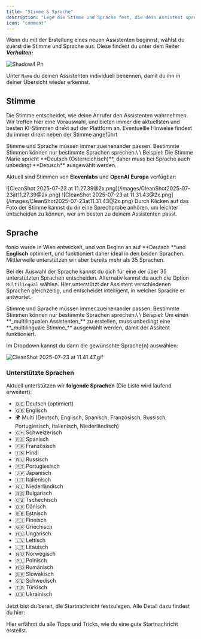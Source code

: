 ```yaml
---
title: "Stimme & Sprache"
description: "Lege die Stimme und Sprache fest, die dein Assistent sprechen soll."
icon: "comment"
---
```


Wenn du mit der Erstellung eines neuen Assistenten beginnst, wählst du zuerst die Stimme und Sprache aus. Diese findest du unter dem Reiter **_Verhalten:_**

![Shadow4 Pn](/images/shadow4.png)

Unter `Name` du deinen Assistenten individuell benennen, damit du ihn in deiner Übersicht wieder erkennst.

## Stimme

Die Stimme entscheidet, wie deine Anrufer den Assistenten wahrnehmen. Wir treffen hier eine Vorauswahl, und bieten immer die aktuellsten und besten KI-Stimmen direkt auf der Plattform an. Eventuellle Hinweise findest du immer direkt neben der Stimme angeführt

<Note>
  Stimme und Sprache müssen immer zueinenander passen. Bestimmte Stimmen können nur bestimmte Sprachen sprechen.\
  \
  Beispiel: Die Stimme Marie spricht **Deutsch (Österreichisch)**, daher muss bei Sprache auch unbedingt **Detusch** ausgewählt werden.
</Note>

Aktuell sind Stimmen von **Elevenlabs** und **OpenAI** **Europa** verfügbar:

<Tabs>
  <Tab title="Elevenlabs">
    ![CleanShot 2025-07-23 at 11.27.39@2x.png](/images/CleanShot2025-07-23at11.27.39@2x.png)
  </Tab>
  <Tab title="OpenAI Europe">
    ![CleanShot 2025-07-23 at 11.31.43@2x.png](/images/CleanShot2025-07-23at11.31.43@2x.png)
  </Tab>
</Tabs>

<Info>
  Durch Klicken auf das Foto der Stimme kannst du dir eine Sprechprobe anhören, um leichter entscheiden zu können, wer am besten zu deinem Assistenten passt.
</Info>

## Sprache

fonio wurde in Wien entwickelt, und von Beginn an auf \*\*Deutsch \*\*und **Englisch** optimiert, und funktioniert daher ideal in den beiden Sprachen. Mittlerweile unterstützen wir aber bereits mehr als 35 Sprachen.

Bei der Auswahl der Sprache kannst du dich für eine der über 35 unterstützten Sprachen entscheiden. Alternativ kannst du auch die Option `Multilingual` wählen. Hier unterstützt der Assistent verschiedenen Sprachen gleichzeitig, und entscheidet intelligent, in welcher Sprache er antwortet.

<Note>
  Stimme und Sprache müssen immer zueinenander passen. Bestimmte Stimmen können nur bestimmte Sprachen sprechen.\
  \
  Beispiel: Um einen **_multilingualen Assistenten_** zu erstellen, muss unbedingt eine **_multilinguale Stimme_** ausgewählt werden, damit der Assitent funktioniert.
</Note>

Im Dropdown kannst du dann die gewünschte Sprache(n) auswählen:

![CleanShot 2025-07-23 at 11.41.47.gif](/images/CleanShot2025-07-23at11.41.47.gif)

### Unterstützte Sprachen

Aktuell unterstützen wir **folgende Sprachen** (Die Liste wird laufend erweitert):

- 🇩🇪 Deutsch (optimiert)
- 🇬🇧 Englisch
- 🌍 Multi (Deutsch, Englisch, Spanisch, Französisch, Russisch, Portugiesisch, Italienisch, Niederländisch)
- 🇨🇭 Schweizerisch
- 🇪🇸 Spanisch
- 🇫🇷 Französisch
- 🇮🇳 Hindi
- 🇷🇺 Russisch
- 🇵🇹 Portugiesisch
- 🇯🇵 Japanisch
- 🇮🇹 Italienisch
- 🇳🇱 Niederländisch
- 🇧🇬 Bulgarisch
- 🇨🇿 Tschechisch
- 🇩🇰 Dänisch
- 🇪🇪 Estnisch
- 🇫🇮 Finnisch
- 🇬🇷 Griechisch
- 🇭🇺 Ungarisch
- 🇱🇻 Lettisch
- 🇱🇹 Litauisch
- 🇳🇴 Norwegisch
- 🇵🇱 Polnisch
- 🇷🇴 Rumänisch
- 🇸🇰 Slowakisch
- 🇸🇪 Schwedisch
- 🇹🇷 Türkisch
- 🇺🇦 Ukrainisch

Jetzt bist du bereit, die Startnachricht festzulegen. Alle Detail dazu findest du hier:

<Card title="Startnachricht festlegen" icon="message" href="/Verhalten/Startnachricht">
  Hier erfährst du alle Tipps und Tricks, wie du eine gute Startnachricht erstellst.
</Card>